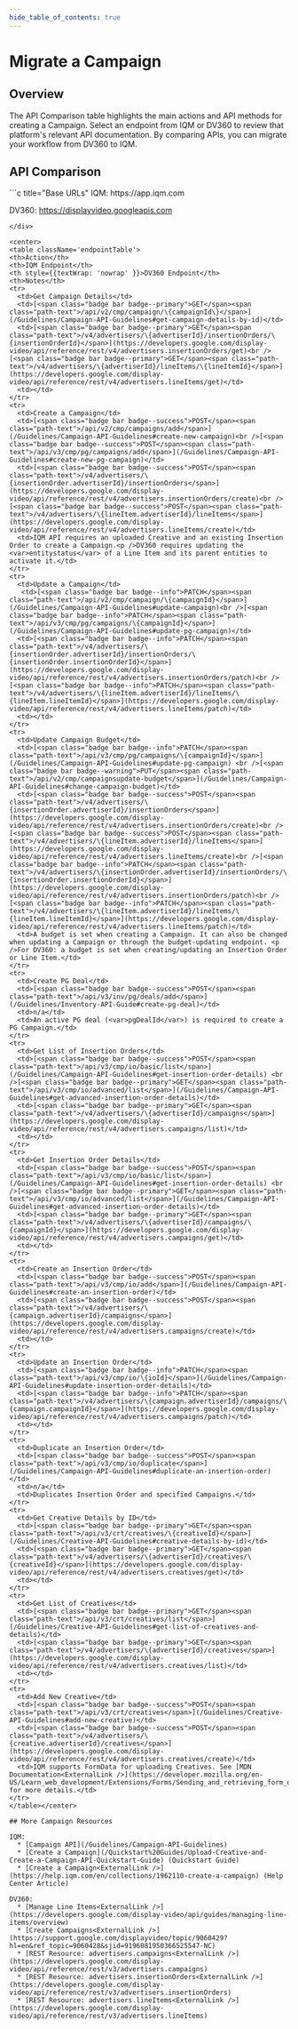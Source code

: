 ```yaml
---
hide_table_of_contents: true
---
```



# Migrate a Campaign

## Overview 

The API Comparison table highlights the main actions and API methods for creating a Campaign. Select an endpoint from IQM or DV360 to review that platform's relevant API documentation. By comparing APIs, you can migrate your workflow from DV360 to IQM.



## API Comparison

<div class="smallTable">
```c title="Base URLs"
  IQM: https://app.iqm.com
  
  DV360: https://displayvideo.googleapis.com
```
</div>

<center>
<table className='endpointTable'>
<th>Action</th>
<th>IQM Endpoint</th>
<th style={{textWrap: 'nowrap' }}>DV360 Endpoint</th>
<th>Notes</th>
<tr>
  <td>Get Campaign Details</td>
  <td>[<span class="badge bar badge--primary">GET</span><span class="path-text">/api/v2/cmp/campaign/\{campaignId\}</span>](/Guidelines/Campaign-API-Guidelines#get-campaign-details-by-id)</td>
  <td>[<span class="badge bar badge--primary">GET</span><span class="path-text">/v4/advertisers/\{advertiserId}/insertionOrders/\{insertionOrderId}</span>](https://developers.google.com/display-video/api/reference/rest/v4/advertisers.insertionOrders/get)<br />[<span class="badge bar badge--primary">GET</span><span class="path-text">/v4/advertisers/\{advertiserId}/lineItems/\{lineItemId}</span>](https://developers.google.com/display-video/api/reference/rest/v4/advertisers.lineItems/get)</td>
  <td></td>
</tr>
<tr>
  <td>Create a Campaign</td>
  <td>[<span class="badge bar badge--success">POST</span><span class="path-text">/api/v2/cmp/campaigns/add</span>](/Guidelines/Campaign-API-Guidelines#create-new-campaign)<br />[<span class="badge bar badge--success">POST</span><span class="path-text">/api/v3/cmp/pg/campaigns/add</span>](/Guidelines/Campaign-API-Guidelines#create-new-pg-campaign)</td>
  <td>[<span class="badge bar badge--success">POST</span><span class="path-text">/v4/advertisers/\{insertionOrder.advertiserId}/insertionOrders</span>](https://developers.google.com/display-video/api/reference/rest/v4/advertisers.insertionOrders/create)<br />[<span class="badge bar badge--success">POST</span><span class="path-text">/v4/advertisers/\{lineItem.advertiserId}/lineItems</span>](https://developers.google.com/display-video/api/reference/rest/v4/advertisers.lineItems/create)</td>
  <td>IQM API requires an uploaded Creative and an existing Insertion Order to create a Campaign.<p />DV360 requires updating the <var>entitystatus</var> of a Line Item and its parent entities to activate it.</td>
</tr>
<tr>
  <td>Update a Campaign</td>
   <td>[<span class="badge bar badge--info">PATCH</span><span class="path-text">/api/v2/cmp/campaign/\{campaignId}</span>](/Guidelines/Campaign-API-Guidelines#update-campaign)<br />[<span class="badge bar badge--info">PATCH</span><span class="path-text">/api/v3/cmp/pg/campaigns/\{campaignId}</span>](/Guidelines/Campaign-API-Guidelines#update-pg-campaign)</td>
  <td>[<span class="badge bar badge--info">PATCH</span><span class="path-text">/v4/advertisers/\{insertionOrder.advertiserId}/insertionOrders/\{insertionOrder.insertionOrderId}</span>](https://developers.google.com/display-video/api/reference/rest/v4/advertisers.insertionOrders/patch)<br />[<span class="badge bar badge--info">PATCH</span><span class="path-text">/v4/advertisers/\{lineItem.advertiserId}/lineItems/\{lineItem.lineItemId}</span>](https://developers.google.com/display-video/api/reference/rest/v4/advertisers.lineItems/patch)</td>
  <td></td>
</tr>
<tr>
  <td>Update Campaign Budget</td>
  <td>[<span class="badge bar badge--info">PATCH</span><span class="path-text">/api/v3/cmp/pg/campaigns/\{campaignId}</span>](/Guidelines/Campaign-API-Guidelines#update-pg-campaign) <br />[<span class="badge bar badge--warning">PUT</span><span class="path-text">/api/v2/cmp/campaignsupdate-budget</span>](/Guidelines/Campaign-API-Guidelines#change-campaign-budget)</td>
  <td>[<span class="badge bar badge--success">POST</span><span class="path-text">/v4/advertisers/\{insertionOrder.advertiserId}/insertionOrders</span>](https://developers.google.com/display-video/api/reference/rest/v4/advertisers.insertionOrders/create)<br />[<span class="badge bar badge--success">POST</span><span class="path-text">/v4/advertisers/\{lineItem.advertiserId}/lineItems</span>](https://developers.google.com/display-video/api/reference/rest/v4/advertisers.lineItems/create)<br />[<span class="badge bar badge--info">PATCH</span><span class="path-text">/v4/advertisers/\{insertionOrder.advertiserId}/insertionOrders/\{insertionOrder.insertionOrderId}</span>](https://developers.google.com/display-video/api/reference/rest/v4/advertisers.insertionOrders/patch)<br />[<span class="badge bar badge--info">PATCH</span><span class="path-text">/v4/advertisers/\{lineItem.advertiserId}/lineItems/\{lineItem.lineItemId}</span>](https://developers.google.com/display-video/api/reference/rest/v4/advertisers.lineItems/patch)</td>
  <td>A budget is set when creating a Campaign. It can also be changed when updating a Campaign or through the budget-updating endpoint. <p />For DV360: a budget is set when creating/updating an Insertion Order or Line Item.</td>
</tr>
<tr>
  <td>Create PG Deal</td>
  <td>[<span class="badge bar badge--success">POST</span><span class="path-text">/api/v3/inv/pg/deals/add</span>](/Guidelines/Inventory-API-Guide#create-pg-deal)</td>
  <td>n/a</td>
  <td>An active PG deal (<var>pgDealId</var>) is required to create a PG Campaign.</td>
</tr>
<tr>
  <td>Get List of Insertion Orders</td>
  <td>[<span class="badge bar badge--success">POST</span><span class="path-text">/api/v3/cmp/io/basic/list</span>](/Guidelines/Campaign-API-Guidelines#get-insertion-order-details) <br />[<span class="badge bar badge--primary">GET</span><span class="path-text">/api/v3/cmp/io/advanced/list</span>](/Guidelines/Campaign-API-Guidelines#get-advanced-insertion-order-details)</td>
  <td>[<span class="badge bar badge--primary">GET</span><span class="path-text">/v4/advertisers/\{advertiserId}/campaigns</span>](https://developers.google.com/display-video/api/reference/rest/v4/advertisers.campaigns/list)</td>
  <td></td>
</tr>
<tr>
  <td>Get Insertion Order Details</td>
  <td>[<span class="badge bar badge--success">POST</span><span class="path-text">/api/v3/cmp/io/basic/list</span>](/Guidelines/Campaign-API-Guidelines#get-insertion-order-details) <br />[<span class="badge bar badge--primary">GET</span><span class="path-text">/api/v3/cmp/io/advanced/list</span>](/Guidelines/Campaign-API-Guidelines#get-advanced-insertion-order-details)</td>
  <td>[<span class="badge bar badge--primary">GET</span><span class="path-text">/v4/advertisers/\{advertiserId}/campaigns/\{campaignId}</span>](https://developers.google.com/display-video/api/reference/rest/v4/advertisers.campaigns/get)</td>
  <td></td>
</tr>
<tr>
  <td>Create an Insertion Order</td>
  <td>[<span class="badge bar badge--success">POST</span><span class="path-text">/api/v3/cmp/io/add</span>](/Guidelines/Campaign-API-Guidelines#create-an-insertion-order)</td>
  <td>[<span class="badge bar badge--success">POST</span><span class="path-text">/v4/advertisers/\{campaign.advertiserId}/campaigns</span>](https://developers.google.com/display-video/api/reference/rest/v4/advertisers.campaigns/create)</td>
  <td></td>
</tr>
<tr>
  <td>Update an Insertion Order</td>
  <td>[<span class="badge bar badge--info">PATCH</span><span class="path-text">/api/v3/cmp/io/\{ioId}</span>](/Guidelines/Campaign-API-Guidelines#update-insertion-order-details)</td>
  <td>[<span class="badge bar badge--info">PATCH</span><span class="path-text">/v4/advertisers/\{campaign.advertiserId}/campaigns/\{campaign.campaignId}</span>](https://developers.google.com/display-video/api/reference/rest/v4/advertisers.campaigns/patch)</td>
  <td></td>
</tr>
<tr>
  <td>Duplicate an Insertion Order</td>
  <td>[<span class="badge bar badge--success">POST</span><span class="path-text">/api/v3/cmp/io/duplicate</span>](/Guidelines/Campaign-API-Guidelines#duplicate-an-insertion-order)</td>
  <td>n/a</td>
  <td>Duplicates Insertion Order and specified Campaigns.</td>
</tr>
<tr>
  <td>Get Creative Details by ID</td>
  <td>[<span class="badge bar badge--primary">GET</span><span class="path-text">/api/v3/crt/creatives/\{creativeId}</span>](/Guidelines/Creative-API-Guidelines#creative-details-by-id)</td>
  <td>[<span class="badge bar badge--primary">GET</span><span class="path-text">/v4/advertisers/\{advertiserId}/creatives/\{creativeId}</span>](https://developers.google.com/display-video/api/reference/rest/v4/advertisers.creatives/get)</td>
  <td></td>
</tr>
<tr>
  <td>Get List of Creatives</td>
  <td>[<span class="badge bar badge--primary">GET</span><span class="path-text">/api/v3/crt/creatives/list</span>](/Guidelines/Creative-API-Guidelines#get-list-of-creatives-and-details)</td>
  <td>[<span class="badge bar badge--primary">GET</span><span class="path-text">/v4/advertisers/\{advertiserId}/creatives</span>](https://developers.google.com/display-video/api/reference/rest/v4/advertisers.creatives/list)</td>
  <td></td>
</tr>
<tr>
  <td>Add New Creative</td>
  <td>[<span class="badge bar badge--success">POST</span><span class="path-text">/api/v3/crt/creatives</span>](/Guidelines/Creative-API-Guidelines#add-new-creative)</td>
  <td>[<span class="badge bar badge--success">POST</span><span class="path-text">/v4/advertisers/\{creative.advertiserId}/creatives</span>](https://developers.google.com/display-video/api/reference/rest/v4/advertisers.creatives/create)</td>
  <td>IQM supports FormData for uploading Creatives. See [MDN Documentation<ExternalLink />](https://developer.mozilla.org/en-US/Learn_web_development/Extensions/Forms/Sending_and_retrieving_form_data) for more details.</td>
</tr>
</table></center>

## More Campaign Resources 

IQM:
  * [Campaign API](/Guidelines/Campaign-API-Guidelines)
  * [Create a Campaign](/Quickstart%20Guides/Upload-Creative-and-Create-a-Campaign-API-Quickstart-Guide) (Quickstart Guide)
  * [Create a Campaign<ExternalLink />](https://help.iqm.com/en/collections/1962110-create-a-campaign) (Help Center Article)

DV360: 
  * [Manage Line Items<ExternalLink />](https://developers.google.com/display-video/api/guides/managing-line-items/overview)
  * [Create Campaigns<ExternalLink />](https://support.google.com/displayvideo/topic/9060429?hl=en&ref_topic=9060428&sjid=9196081950366525547-NC)
  * [REST Resource: advertisers.campaigns<ExternalLink />](https://developers.google.com/display-video/api/reference/rest/v3/advertisers.campaigns)
  * [REST Resource: advertisers.insertionOrders<ExternalLink />](https://developers.google.com/display-video/api/reference/rest/v3/advertisers.insertionOrders)
  * [REST Resource: advertisers.lineItems<ExternalLink />](https://developers.google.com/display-video/api/reference/rest/v3/advertisers.lineItems)